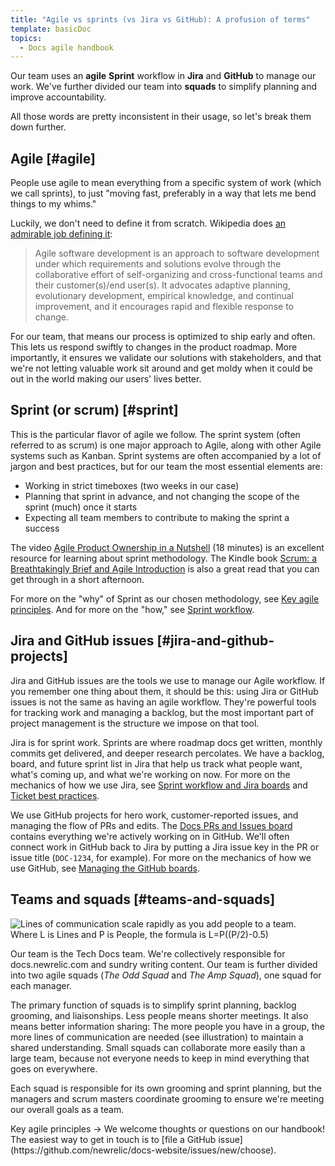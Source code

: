 ```yaml
---
title: "Agile vs sprints (vs Jira vs GitHub): A profusion of terms"
template: basicDoc
topics:
  - Docs agile handbook
---
```


Our team uses an **agile** **Sprint** workflow in **Jira** and **GitHub** to manage our work. We've further divided our team into **squads** to simplify planning and improve accountability. 

All those words are pretty inconsistent in their usage, so let's break them down further.

## Agile [#agile]

People use agile to mean everything from a specific system of work (which we call sprints), to just "moving fast, preferably in a way that lets me bend things to my whims." 

Luckily, we don't need to define it from scratch. Wikipedia does [an admirable job defining it](https://en.wikipedia.org/wiki/Agile_software_development):

> Agile software development is an approach to software development under which requirements and solutions evolve through the collaborative effort of self-organizing and cross-functional teams and their customer(s)/end user(s). It advocates adaptive planning, evolutionary development, empirical knowledge, and continual improvement, and it encourages rapid and flexible response to change.

For our team, that means our process is optimized to ship early and often. This lets us respond swiftly to changes in the product roadmap. More importantly, it ensures we validate our solutions with stakeholders, and that we're not letting valuable work sit around and get moldy when it could be out in the world making our users' lives better.

## Sprint (or scrum) [#sprint]

This is the particular flavor of agile we follow. The sprint system (often referred to as scrum) is one major approach to Agile, along with other Agile systems such as Kanban. Sprint systems are often accompanied by a lot of jargon and best practices, but for our team the most essential elements are:

* Working in strict timeboxes (two weeks in our case)
* Planning that sprint in advance, and not changing the scope of the sprint (much) once it starts
* Expecting all team members to contribute to making the sprint a success

The video [Agile Product Ownership in a Nutshell](https://www.youtube.com/watch?v=502ILHjX9EE) (18 minutes) is an excellent resource for learning about sprint methodology. The Kindle book [Scrum: a Breathtakingly Brief and Agile Introduction](https://www.amazon.com/Scrum-Breathtakingly-Brief-Agile-Introduction-ebook/dp/B007P5N8D4/) is also a great read that you can get through in a short afternoon. 

For more on the "why" of Sprint as our chosen methodology, see [Key agile principles](/docs/agile-handbook/key-concepts/key-agile-principles/). And for more on the "how," see [Sprint workflow](/docs/agile-handbook/sprint-mechanics/sprint-workflow-and-jira-boards/).

## Jira and GitHub issues [#jira-and-github-projects]

Jira and GitHub issues are the tools we use to manage our Agile workflow. If you remember one thing about them, it should be this: using Jira or GitHub issues is not the same as having an agile workflow. They're powerful tools for tracking work and managing a backlog, but the most important part of project management is the structure we impose on that tool.

Jira is for sprint work. Sprints are where roadmap docs get written, monthly commits get delivered, and deeper research percolates. We have a backlog, board, and future sprint list in Jira that help us track what people want, what's coming up, and what we're working on now. For more on the mechanics of how we use Jira, see [Sprint workflow and Jira boards](/docs/agile-handbook/sprint-mechanics/sprint-workflow-and-jira-boards/) and [Ticket best practices](/docs/agile-handbook/appendices/ticket-best-practices/).

We use GitHub projects for hero work, customer-reported issues, and managing the flow of PRs and edits. The [Docs PRs and Issues board](https://github.com/newrelic/docs-website/projects/3) contains everything we're actively working on in GitHub. We'll often connect work in GitHub back to Jira by putting a Jira issue key in the PR or issue title (`DOC-1234`, for example). For more on the mechanics of how we use GitHub, see [Managing the GitHub boards](/docs/agile-handbook/heroing/managing-the-github-boards/).

## Teams and squads [#teams-and-squads]

![Lines of communication scale rapidly as you add people to a team. Where L is Lines and P is People, the formula is L=P((P/2)-0.5)](./images/lines_of_communication.png "Lines of communication versus the number of people on a team.")

Our team is the Tech Docs team. We're collectively responsible for docs.newrelic.com and sundry writing content. Our team is further divided into two agile squads (_The Odd Squad_ and _The Amp Squad_), one squad for each manager.

The primary function of squads is to simplify sprint planning, backlog grooming, and liaisonships. Less people means shorter meetings. It also means better information sharing: The more people you have in a group, the more lines of communication are needed (see illustration) to maintain a shared understanding. Small squads can collaborate more easily than a large team, because not everyone needs to keep in mind everything that goes on everywhere. 

Each squad is responsible for its own grooming and sprint planning, but the managers and scrum masters coordinate grooming to ensure we're meeting our overall goals as a team.

<ButtonGroup>
  <ButtonLink
  role="button"
  to="/docs/agile-handbook/key-concepts/key-agile-principles/"
  variant="secondary"
  >
  Key agile principles →
  </ButtonLink>
</ButtonGroup>

<Callout variant="tip">
We welcome thoughts or questions on our handbook! The easiest way to get in touch is to [file a GitHub issue](https://github.com/newrelic/docs-website/issues/new/choose).
</Callout>
